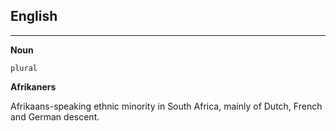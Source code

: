 
== English ==

----

'''Noun'''

 plural
'''Afrikaners'''

Afrikaans-speaking ethnic minority in South Africa, mainly of Dutch, French and German descent.